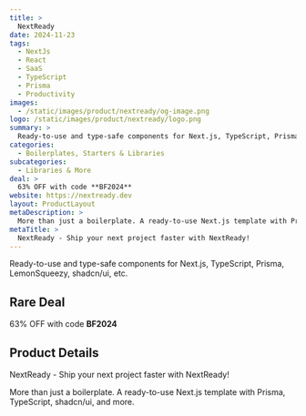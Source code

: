 ```yaml
---
title: >
  NextReady
date: 2024-11-23
tags:
  - NextJs
  - React
  - SaaS
  - TypeScript
  - Prisma
  - Productivity
images:
  - /static/images/product/nextready/og-image.png
logo: /static/images/product/nextready/logo.png
summary: >
  Ready-to-use and type-safe components for Next.js, TypeScript, Prisma, LemonSqueezy, shadcn/ui, etc.
categories:
  - Boilerplates, Starters & Libraries
subcategories:
  - Libraries & More
deal: >
  63% OFF with code **BF2024**
website: https://nextready.dev
layout: ProductLayout
metaDescription: >
  More than just a boilerplate. A ready-to-use Next.js template with Prisma, TypeScript, shadcn/ui, and more.
metaTitle: >
  NextReady - Ship your next project faster with NextReady!
---
```

Ready-to-use and type-safe components for Next.js, TypeScript, Prisma, LemonSqueezy, shadcn/ui, etc.

## Rare Deal

63% OFF with code **BF2024**

## Product Details
NextReady - Ship your next project faster with NextReady!

More than just a boilerplate. A ready-to-use Next.js template with Prisma, TypeScript, shadcn/ui, and more.
